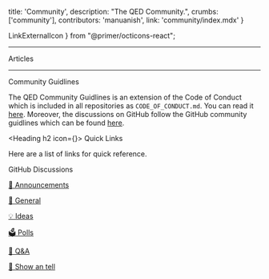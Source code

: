   title: 'Community',
  description: "The QED Community.",
  crumbs: ['community'],
  contributors: 'manuanish',
  link: 'community/index.mdx'
}

  LinkExternalIcon
} from "@primer/octicons-react";


<DocsImage src="/images/community.webp" width="100px" height="100px" layout="responsive" priority/>

---
<Heading h2> Articles </Heading>

<Contents empty/>

---

<Heading h2> Community Guidlines </Heading>

The QED Community Guidlines is an extension of the Code of Conduct which is included
in all repositories as `CODE_OF_CONDUCT.md`. You can read it [here](/docs/contributing/code-of-coduct).
Moreover, the discussions on GitHub follow the GitHub community guidlines which can
be found [here](https://docs.github.com/en/site-policy/github-terms/github-community-guidelines).

<Heading h2 icon={<LinkExternalIcon size={24}/>}> Quick Links </Heading>

Here are a list of links for quick reference.

<Heading h3> GitHub Discussions </Heading>

[📣 Announcements](https://github.com/orgs/qedhere/discussions/categories/announcements)

[💬 General](https://github.com/orgs/qedhere/discussions/categories/general)

[💡 Ideas](https://github.com/orgs/qedhere/discussions/categories/ideas)

[🗳 Polls](https://github.com/orgs/qedhere/discussions/categories/polls)

[🙏 Q&A](https://github.com/orgs/qedhere/discussions/categories/q-a)

[🙌 Show an tell](https://github.com/orgs/qedhere/discussions/categories/show-and-tell)


